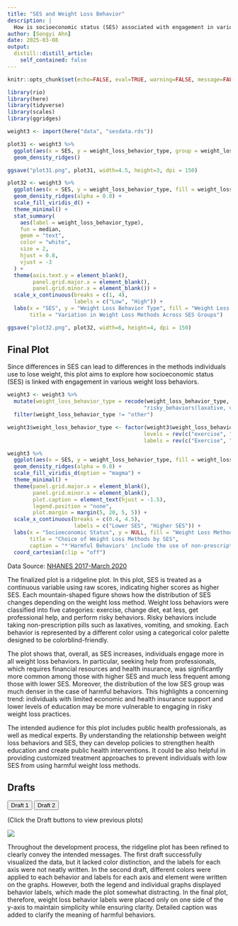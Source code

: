 ```yaml
---
title: "SES and Weight Loss Behavior"
description: |
  How is socioeconomic status (SES) associated with engagement in various weight loss behaviors?
author: [Songyi Ahn]
date: 2025-03-08
output:
  distill::distill_article:
    self_contained: false
---
```


```r
knitr::opts_chunk$set(echo=FALSE, eval=TRUE, warning=FALSE, message=FALSE)
```

```r
library(rio)
library(here)
library(tidyverse)
library(scales)
library(ggridges)
```

```r
weight3 <- import(here("data", "sesdata.rds"))
```

```r
plot31 <- weight3 %>%
  ggplot(aes(x = SES, y = weight_loss_behavior_type, group = weight_loss_behavior_type)) +
  geom_density_ridges()

ggsave("plot31.png", plot31, width=4.5, height=3, dpi = 150)
```

```r
plot32 <- weight3 %>%
  ggplot(aes(x = SES, y = weight_loss_behavior_type, fill = weight_loss_behavior_type)) +
  geom_density_ridges(alpha = 0.8) +  
  scale_fill_viridis_d() +
  theme_minimal() +
  stat_summary(
    aes(label = weight_loss_behavior_type),  
    fun = median, 
    geom = "text",
    color = "white",  
    size = 2,  
    hjust = 0.8,  
    vjust = -3
  ) +
  theme(axis.text.y = element_blank(),
        panel.grid.major.x = element_blank(),
        panel.grid.minor.x = element_blank()) +
  scale_x_continuous(breaks = c(1, 4),
                     labels = c("Low", "High")) +
  labs(x = "SES", y = "Weight Loss Behavior Type", fill = "Weight Loss Method",
       title = "Variation in Weight Loss Methods Across SES Groups")

ggsave("plot32.png", plot32, width=6, height=4, dpi = 150)
```

## Final Plot

Since differences in SES can lead to differences in the methods individuals use to lose weight, this plot aims to explore how socioeconomic status (SES) is linked with engagement in various weight loss behaviors.

```r
weight3 <- weight3 %>%
  mutate(weight_loss_behavior_type = recode(weight_loss_behavior_type,
                                           "risky_behaviors(laxative, vomit, non-prescription pill, smoke)" = "Perform Harmful Behaviors")) %>%
  filter(weight_loss_behavior_type != "other")

weight3$weight_loss_behavior_type <- factor(weight3$weight_loss_behavior_type, 
                                           levels = rev(c("exercise", "diet_change", "less_eating", "professional_help", "Perform Harmful Behaviors")),
                                           labels = rev(c("Exercise", "Change Diet", "Eat Less", "Get Professional Help", "Perform Harmful Behaviors*")))

weight3 %>%
  ggplot(aes(x = SES, y = weight_loss_behavior_type, fill = weight_loss_behavior_type)) +
  geom_density_ridges(alpha = 0.8) +  
  scale_fill_viridis_d(option = "magma") +
  theme_minimal() +
  theme(panel.grid.major.x = element_blank(),
        panel.grid.minor.x = element_blank(),
        plot.caption = element_text(hjust = -1.5),
        legend.position = "none",
        plot.margin = margin(5, 20, 5, 5)) +
  scale_x_continuous(breaks = c(0.4, 4.5),
                     labels = c("Lower SES", "Higher SES")) +
  labs(x = "Socioeconomic Status", y = NULL, fill = "Weight Loss Method",
       title = "Choice of Weight Loss Methods by SES",
       caption = "*'Harmful Behaviors' include the use of non-prescription pills, laxatives, vomiting, and smoking") +
  coord_cartesian(clip = "off")
```
Data Source: [NHANES 2017-March 2020](https://wwwn.cdc.gov/nchs/nhanes/continuousnhanes/default.aspx?Cycle=2017-2020)

The finalized plot is a ridgeline plot. In this plot, SES is treated as a continuous variable using raw scores, indicating higher scores as higher SES. Each mountain-shaped figure shows how the distribution of SES changes depending on the weight loss method. Weight loss behaviors were classified into five categories: exercise, change diet, eat less, get professional help, and perform risky behaviors. Risky behaviors include taking non-prescription pills such as laxatives, vomiting, and smoking. Each behavior is represented by a different color using a categorical color palette designed to be colorblind-friendly. 

The plot shows that, overall, as SES increases, individuals engage more in all weight loss behaviors. In particular, seeking help from professionals, which requires financial resources and health insurance, was significantly more common among those with higher SES and much less frequent among those with lower SES. Moreover, the distribution of the low SES group was much denser in the case of harmful behaviors. This highlights a concerning trend: individuals with limited economic and health insurance support and lower levels of education may be more vulnerable to engaging in risky weight loss practices.

The intended audience for this plot includes public health professionals, as well as medical experts. By understanding the relationship between weight loss behaviors and SES, they can develop policies to strengthen health education and create public health interventions. It could be also helpful in providing customized treatment approaches to prevent individuals with low SES from using harmful weight loss methods.

## Drafts

<div>
  <button onclick="showPlot('plot31')">Draft 1</button>
  <button onclick="showPlot('plot32')">Draft 2</button>
</div>

<div>
(Click the Draft buttons to view previous plots)
</div>

<div id="plot-container">
  <img id="plot31" src="plot31.png">
  <img id="plot32" src="plot32.png" style="display:none; width: 100%; height: auto;">
</div>

<script>
  function showPlot(plotId) {
    document.getElementById('plot31').style.display = "none";
    document.getElementById('plot32').style.display = "none";
    document.getElementById(plotId).style.display = "block";
  }
</script>

Throughout the development process, the ridgeline plot has been refined to clearly convey the intended messages. The first draft successfully visualized the data, but it lacked color distinction, and the labels for each axis were not neatly written. In the second draft, different colors were applied to each behavior and labels for each axis and element were written on the graphs. However, both the legend and individual graphs displayed behavior labels, which made the plot somewhat distracting. In the final plot, therefore, weight loss behavior labels were placed only on one side of the y-axis to maintain simplicity while ensuring clarity. Detailed caption was added to clarify the meaning of harmful behaviors.